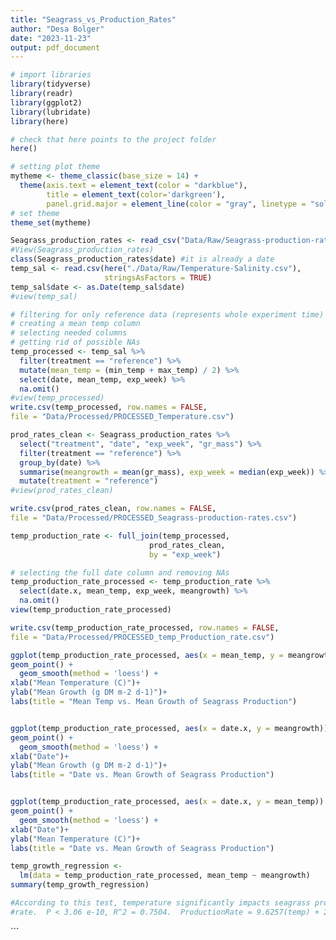 ```yaml
---
title: "Seagrass_vs_Production_Rates"
author: "Desa Bolger"
date: "2023-11-23"
output: pdf_document
---
```



```r
# import libraries
library(tidyverse)
library(readr)
library(ggplot2)
library(lubridate)
library(here)

# check that here points to the project folder
here()

# setting plot theme
mytheme <- theme_classic(base_size = 14) +
  theme(axis.text = element_text(color = "darkblue"), 
        title = element_text(color='darkgreen'),
        panel.grid.major = element_line(color = "gray", linetype = "solid"))
# set theme
theme_set(mytheme)

```


```r

Seagrass_production_rates <- read_csv("Data/Raw/Seagrass-production-rates.csv")
#View(Seagrass_production_rates)
class(Seagrass_production_rates$date) #it is already a date
temp_sal <- read.csv(here("./Data/Raw/Temperature-Salinity.csv"), 
                     stringsAsFactors = TRUE)
temp_sal$date <- as.Date(temp_sal$date)
#view(temp_sal)

```


```r
# filtering for only reference data (represents whole experiment time)
# creating a mean temp column
# selecting needed columns
# getting rid of possible NAs
temp_processed <- temp_sal %>% 
  filter(treatment == "reference") %>%
  mutate(mean_temp = (min_temp + max_temp) / 2) %>%
  select(date, mean_temp, exp_week) %>% 
  na.omit()
#view(temp_processed)
write.csv(temp_processed, row.names = FALSE,
file = "Data/Processed/PROCESSED_Temperature.csv")

prod_rates_clean <- Seagrass_production_rates %>%
  select("treatment", "date", "exp_week", "gr_mass") %>%
  filter(treatment == "reference") %>%
  group_by(date) %>%
  summarise(meangrowth = mean(gr_mass), exp_week = median(exp_week)) %>%
  mutate(treatment = "reference")
#view(prod_rates_clean)

write.csv(prod_rates_clean, row.names = FALSE,
file = "Data/Processed/PROCESSED_Seagrass-production-rates.csv")
```

```r
temp_production_rate <- full_join(temp_processed, 
                               prod_rates_clean, 
                               by = "exp_week")

# selecting the full date column and removing NAs
temp_production_rate_processed <- temp_production_rate %>%
  select(date.x, mean_temp, exp_week, meangrowth) %>%
  na.omit()
view(temp_production_rate_processed)

write.csv(temp_production_rate_processed, row.names = FALSE,
file = "Data/Processed/PROCESSED_temp_Production_rate.csv")

```

```r

ggplot(temp_production_rate_processed, aes(x = mean_temp, y = meangrowth)) +
geom_point() +
  geom_smooth(method = 'loess') +
xlab("Mean Temperature (C)")+
ylab("Mean Growth (g DM m-2 d-1)")+
labs(title = "Mean Temp vs. Mean Growth of Seagrass Production")


ggplot(temp_production_rate_processed, aes(x = date.x, y = meangrowth)) +
geom_point() +
  geom_smooth(method = 'loess') +
xlab("Date")+
ylab("Mean Growth (g DM m-2 d-1)")+
labs(title = "Date vs. Mean Growth of Seagrass Production")


ggplot(temp_production_rate_processed, aes(x = date.x, y = mean_temp)) +
geom_point() +
  geom_smooth(method = 'loess') +
xlab("Date")+
ylab("Mean Temperature (C)")+
labs(title = "Date vs. Mean Growth of Seagrass Production")

```

```r
temp_growth_regression <-
  lm(data = temp_production_rate_processed, mean_temp ~ meangrowth) 
summary(temp_growth_regression)

#According to this test, temperature significantly impacts seagrass production
#rate.  P < 3.06 e-10, R^2 = 0.7504.  ProductionRate = 9.6257(temp) + 20.0372 
```


```

